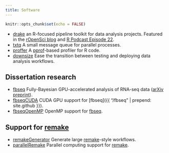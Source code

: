 ```yaml
---
title: Software
---
```


```r
knitr::opts_chunk$set(echo = FALSE)
```

- [drake](https://github.com/ropensci/drake) an R-focused pipeline toolkit for data analysis projects. Featured in the [rOpenSci blog](https://ropensci.org/blog/2018/02/06/drake/) and [R Podcast Episode 22](https://r-podcast.org/episode/022-diving-in-to-drake-with-will-landau/).
- [txtq](https://github.com/wlandau/txtq) A small message queue for parallel processes.
- [proffer](https://github.com/r-prof/proffer) A [pprof](https://github.com/google/pprof)-based profiler for R code.
- [downsize](https://github.com/wlandau/downsize) Ease the transition between testing and deploying data analysis workflows.

## Dissertation research

- [fbseq](https://github.com/wlandau/fbseq) Fully-Bayesian GPU-accelerated analysis of RNA-seq data ([arXiv preprint](http://arxiv.org/abs/1606.06659)).
- [fbseqCUDA](https://github.com/wlandau/fbseqCUDA) CUDA GPU support for [fbseq]({{ "/fbseq" | prepend: site.github }}).
- [fbseqOpenMP](https://github.com/wlandau/fbseqOpenMP) OpenMP support for [fbseq](https://github.com/wlandau/fbseq).

## Support for [remake](https://github.com/richfitz/remake)

- [remakeGenerator](https://www.github.com/wlandau/remakeGenerator) Generate large [remake](https://github.com/richfitz/remake)-style workflows.
- [parallelRemake](https://www.github.com/wlandau/parallelRemake) Parallel computing support for [remake](https://github.com/richfitz/remake).
